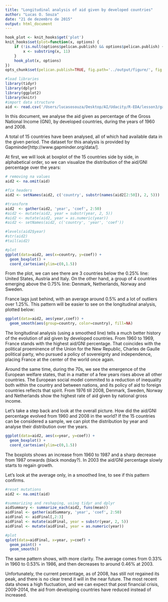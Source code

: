 ```yaml
---
title: "Longitudinal analysis of aid given by developed countries"
author: "Lucas O. Souza"
date: "21 de dezembro de 2015"
output: html_document
---
```


```r
hook_plot <- knit_hooks$get('plot')
knit_hooks$set(plot=function(x, options) {
    if (!is.null(options$pelican.publish) && options$pelican.publish) {
        x <- substring(x, 11)
    }
    hook_plot(x, options)
})
opts_chunk$set(pelican.publish=TRUE, fig.path='../output/figure/', fig.width=10, fig.height=5, dpi=300)
```

```r
#load libraries
library(tidyr)
library(dplyr)
library(ggplot2)
library(knitr)
#import data structure
aid <- read.csv('/Users/lucasosouza/Desktop/AI/Udacity/R-EDA/lesson3/gapminderData.csv', sep=';')
```

In this document, we analyse the aid given as percentage of the Gross National Income (GNI), by developed countries, during the years of 1960 and 2008.

A total of 15 countries have been analysed, all of which had available data in the given period. The dataset for this analysis is provided by Gapminder[http://www.gapminder.org/data/]. 

At first, we will look at boxplot of the 15 countries side by side, in alphabetical order, so we can visualize the distribution of the aid/GNI percentage over the years:

```r
# removing na values
aid2 <- na.omit(aid)

#fix headers
aid2 <- setNames(aid2, c('country', substr(names(aid2[2:50]), 2, 5)))

#transform
aid2  <- gather(aid2, 'year', 'coef', 2:50)
#aid2 <- mutate(aid2, year = substr(year, 2, 5))
#aid2 <- mutate(aid2, year = as.numeric(year))
#aid2 <- setNames(aid2, c('country', 'year', 'coef'))

#levels(aid2$year)
#str(aid2)
#tail(aid2)

#plot
ggplot(data=aid2, aes(x=country, y=coef)) + 
  geom_boxplot() + 
  coord_cartesian(ylim=c(0,1.5))

```

From the plot, we can see there are 3 countries below the 0.25% line: United States, Austria and Italy. On the other hand, a group of 4 countries emerging above the 0.75% line: Denmark, Netherlands, Norway and Sweden. 

France lags just behind, with an average around 0.5% and a lot of outliers over 1.25%. This pattern will be easier to see on the longitudinal analysis, plotted below:

```r
ggplot(data=aid2, aes(year,coef)) + 
  geom_smooth(aes(group=country, color=country), fill=NA)
```

The longitudinal analysis (using a smoothed line) tells a much better history of the evolution of aid given by developed countries. From 1960 to 1969, France stands with the highest aid/GNI percentage. That coincides with the political proeminence of the Union for the New Republic, Charles de Gaulle political party, who pursued a policy of sovereignty and independence, placing France at the center of the world once again.

Around the same time, during the 70s, we see the emergence of the European welfare states, that in a matter of a few years rises above all other countries. The European social model commited to a reduction of inequality both within the country and between nations, and its policy of aid to foreign countries reflects that spirit. From 1976 till 2008, Denmark, Sweden, Norway and Netherlands show the highest rate of aid given by national gross income.

Let's take a step back and look at the overall picture. How did the aid/GNI percentage evolved from 1960 and 2008 in the world? If the 15 countries can be considered a sample, we can plot the distribution by year and analyse their distribution over the years.

```r
ggplot(data=aid2, aes(x=year, y=coef)) + 
  geom_boxplot() + 
  coord_cartesian(ylim=c(0,1.5))
```

The boxplots shows an increase from 1960 to 1987 and a sharp decrease from 1987 onwards (black monday?). In 2003 the aid/GNI percentage slowly starts to regain growth.

Let's look at the average only, in a smoothed line, to see if this pattern confirms.

```r
#reset mutations
aid2 <- na.omit(aid)

#summarizing and reshaping, using tidyr and dplyr
aidSummary <- summarize_each(aid2, funs(mean))
aidFinal <- gather(aidSummary, 'year', 'coef', 2:50)
aidFinal <- aidFinal[,2:3]
aidFinal <- mutate(aidFinal, year = substr(year, 2, 5))
aidFinal <- mutate(aidFinal, year = as.numeric(year))

#plot
qplot(data=aidFinal, x=year, y=coef) + 
  geom_point() + 
  geom_smooth()
```

The same pattern shows, with more clarity. The average comes from 0.33% in 1960 to 0.53% in 1986, and then decreases to around 0.46% at 2003. 

Unfortunately, the current percentage, as of 2008, has still not regained its peak, and there is no clear trend it will in the near future. The most recent data shows a high fluctuation, and we can expect that post financial crisis, 2009-2014, the aid from developing countries have reduced instead of increased.



